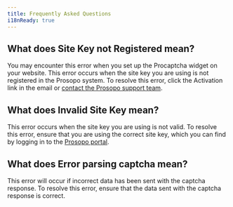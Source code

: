 ```yaml
---
title: Frequently Asked Questions
i18nReady: true
---
```


## What does Site Key not Registered mean?
You may encounter this error when you set up the Procaptcha widget on your website. This error occurs when the site key
you are using is not registered in the Prosopo system. To resolve this error, click the Activation link in the email
or <a href="mailto:support@prosopo.io">contact the Prosopo support team</a>.

## What does Invalid Site Key mean?
This error occurs when the site key you are using is not valid. To resolve this error, ensure that you are using the
correct site key, which you can find by logging in to the [Prosopo portal](https://portal.prosopo.io).

## What does Error parsing captcha mean?
This error will occur if incorrect data has been sent with the captcha response. To resolve this error, ensure that the
data sent with the captcha response is correct.

